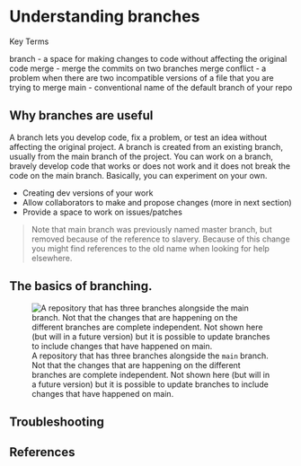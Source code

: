 # Understanding branches

Key Terms

branch - a space for making changes to code without affecting the original code
merge - merge the commits on two branches
merge conflict - a problem when there are two incompatible versions of a file that you are trying to merge
main - conventional name of the default branch of your repo

## Why branches are useful

A branch lets you develop code, fix a problem, or test an idea without affecting the original project. A branch is created from an existing branch, usually from the main branch of the project. You can work on a branch, bravely develop code that works or does not work and it does not break the code on the main branch. Basically, you can experiment on your own.

-   Creating dev versions of your work
-   Allow collaborators to make and propose changes (more in next section)
-   Provide a space to work on issues/patches

> Note that main branch was previously named master branch, but removed because of the reference to slavery. Because of this change you might find references to the old name when looking for help elsewhere.

## The basics of branching.

![A repository that has three branches alongside the `main` branch. Not that the changes that are happening on the different branches are complete independent. Not shown here (but will in a future version) but it is possible to update branches to include changes that have happened on main.](assets/workflows/branching.png)

## Troubleshooting

## References {.unnumbered}

::: {#refs}
:::